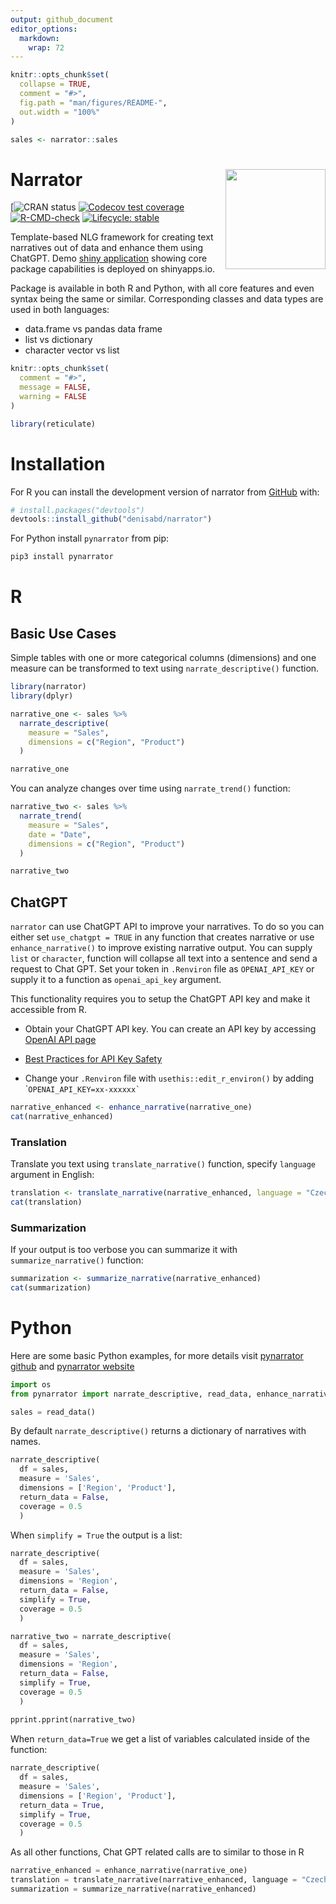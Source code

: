 ```yaml
---
output: github_document
editor_options: 
  markdown: 
    wrap: 72
---
```


```r
knitr::opts_chunk$set(
  collapse = TRUE,
  comment = "#>",
  fig.path = "man/figures/README-",
  out.width = "100%"
)

sales <- narrator::sales
```

<!-- README.md is generated from README.Rmd. Please edit that file -->

# Narrator <img src="man/figures/hex.png" align="right" width="160"/>

<!-- badges: start -->

[![CRAN
status](https://www.r-pkg.org/badges/version/narrator)
[![Codecov test
coverage](https://codecov.io/gh/denisabd/narrator/branch/main/graph/badge.svg)](https://app.codecov.io/gh/denisabd/narrator?branch=main)
[![R-CMD-check](https://github.com/denisabd/narrator/actions/workflows/R-CMD-check.yaml/badge.svg)](https://github.com/denisabd/narrator/actions/workflows/R-CMD-check.yaml)
[![Lifecycle:
stable](https://img.shields.io/badge/lifecycle-stable-green.svg)](https://lifecycle.r-lib.org/articles/stages.html#stable)

<!-- badges: end -->

Template-based NLG framework for creating text narratives out of data
and enhance them using ChatGPT. Demo [shiny
application](https://deny.shinyapps.io/narrator_app/) showing core
package capabilities is deployed on shinyapps.io.

Package is available in both R and Python, with all core features and even syntax being the same or similar. Corresponding classes and data types are used in both languages:

- data.frame vs pandas data frame
- list vs dictionary
- character vector vs list

```r
knitr::opts_chunk$set(
  comment = "#>",
  message = FALSE,
  warning = FALSE
)

library(reticulate)
```

# Installation

For R you can install the development version of narrator from
[GitHub](https://github.com/) with:

```r
# install.packages("devtools")
devtools::install_github("denisabd/narrator")
```

For Python install `pynarrator` from pip:

```bash
pip3 install pynarrator
```

# R

## Basic Use Cases

Simple tables with one or more categorical columns (dimensions) and one
measure can be transformed to text using `narrate_descriptive()`
function.

```r
library(narrator)
library(dplyr)
```

```r
narrative_one <- sales %>%
  narrate_descriptive(
    measure = "Sales",
    dimensions = c("Region", "Product")
  )

narrative_one
```

You can analyze changes over time using `narrate_trend()` function:

```r
narrative_two <- sales %>%
  narrate_trend(
    measure = "Sales",
    date = "Date",
    dimensions = c("Region", "Product")
  )

narrative_two
```

## ChatGPT

`narrator` can use ChatGPT API to improve your narratives. To do so you
can either set `use_chatgpt = TRUE` in any function that creates
narrative or use `enhance_narrative()` to improve existing narrative
output. You can supply `list` or `character`, function will collapse all
text into a sentence and send a request to Chat GPT. Set your token in
`.Renviron` file as `OPENAI_API_KEY` or supply it to a function as
`openai_api_key` argument.

This functionality requires you to setup the ChatGPT API key and make it
accessible from R.

-   Obtain your ChatGPT API key. You can create an API key by accessing
    [OpenAI API page](https://platform.openai.com/account/api-keys)

-   [Best Practices for API Key
    Safety](https://help.openai.com/en/articles/5112595-best-practices-for-api-key-safety)

-   Change your `.Renviron` file with `usethis::edit_r_environ()` by
    adding \``` OPENAI_API_KEY=xx-xxxxxx` ``

```r
narrative_enhanced <- enhance_narrative(narrative_one)
cat(narrative_enhanced)
```


### Translation

Translate you text using `translate_narrative()` function, specify `language` argument in English:

```r
translation <- translate_narrative(narrative_enhanced, language = "Czech")
cat(translation)
```

### Summarization

If your output is too verbose you can summarize it with `summarize_narrative()` function:

```r
summarization <- summarize_narrative(narrative_enhanced)
cat(summarization)
```


# Python

Here are some basic Python examples, for more details visit [pynarrator github](https://github.com/denisabd/pynarrator) and [pynarrator website](https://denisabd.github.io/pynarrator/)

```python
import os
from pynarrator import narrate_descriptive, read_data, enhance_narrative, translate_narrative, summarize_narrative
```

```python
sales = read_data()
```

By default `narrate_descriptive()` returns a dictionary of narratives with names.
```python
narrate_descriptive(
  df = sales, 
  measure = 'Sales', 
  dimensions = ['Region', 'Product'], 
  return_data = False, 
  coverage = 0.5
  )
```

When `simplify = True` the output is a list:
```python
narrate_descriptive(
  df = sales, 
  measure = 'Sales', 
  dimensions = 'Region', 
  return_data = False, 
  simplify = True,
  coverage = 0.5
  )
```

```python
narrative_two = narrate_descriptive(
  df = sales, 
  measure = 'Sales', 
  dimensions = 'Region', 
  return_data = False, 
  simplify = True,
  coverage = 0.5
  )
  
pprint.pprint(narrative_two)
```

When `return_data=True` we get a list of variables calculated inside of the function:
```python
narrate_descriptive(
  df = sales, 
  measure = 'Sales', 
  dimensions = ['Region', 'Product'], 
  return_data = True, 
  simplify = True,
  coverage = 0.5
  )
```

As all other functions, Chat GPT related calls are to similar to those in R
```python
narrative_enhanced = enhance_narrative(narrative_one)
translation = translate_narrative(narrative_enhanced, language = "Czech")
summarization = summarize_narrative(narrative_enhanced)
```
